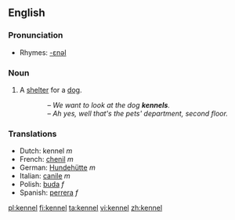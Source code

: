 ==English==

===Pronunciation===
*Rhymes: [[Rhymes:English:-ɛnəl|-ɛnəl]]

===Noun===
{{en-noun}}

# A [[shelter]] for a [[dog]].
::''&ndash; We want to look at the dog '''kennels'''.<br>&ndash; Ah yes, well that's the pets' department, second floor.''

===Translations===
*Dutch: kennel ''m''
*French: [[chenil]] ''m''
*German: [[Hundehütte]] ''m''
*Italian: [[canile]] ''m''
*Polish: [[buda]] ''f''
*Spanish: [[perrera]] ''f''

[[pl:kennel]]
[[fi:kennel]]
[[ta:kennel]]
[[vi:kennel]]
[[zh:kennel]]